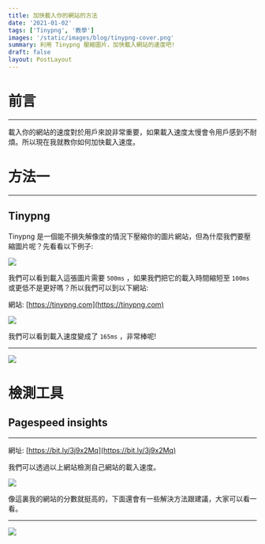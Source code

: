 ```yaml
---
title: 加快載入你的網站的方法
date: '2021-01-02'
tags: ['Tinypng', '教學']
images: '/static/images/blog/tinypng-cover.png'
summary: 利用 Tinypng 壓縮圖片，加快載入網站的速度吧!
draft: false
layout: PostLayout
---
```


<TOCInline toc={props.toc} mobile />

# 前言

---

載入你的網站的速度對於用戶來說非常重要，如果載入速度太慢會令用戶感到不耐煩。所以現在我就教你如何加快載入速度。

# 方法一

---

## Tinypng

Tinypng 是一個能不損失解像度的情況下壓縮你的圖片網站，但為什麼我們要壓縮圖片呢？先看看以下例子:

![](/static/images/blog/tinypng-2.png)

我們可以看到載入這張圖片需要 `500ms` ，如果我們把它的載入時間縮短至 `100ms` 或更低不是更好嗎？所以我們可以到以下網站:

網站: [https://tinypng.com](https://tinypng.com)

![](/static/images/blog/tinypng-3.png)

我們可以看到載入速度變成了 `165ms` ，非常棒呢!

---

![](/static/images/blog/tinypng-4.png)

# 檢測工具

## Pagespeed insights

---

網址: [https://bit.ly/3j9x2Mq](https://bit.ly/3j9x2Mq)

我們可以透過以上網站檢測自己網站的載入速度。

![](/static/images/blog/tinypng-5.png)

像這裏我的網站的分數就挺高的，下面還會有一些解決方法跟建議，大家可以看一看。

---

![](/static/images/blog/tinypng-6.png)
